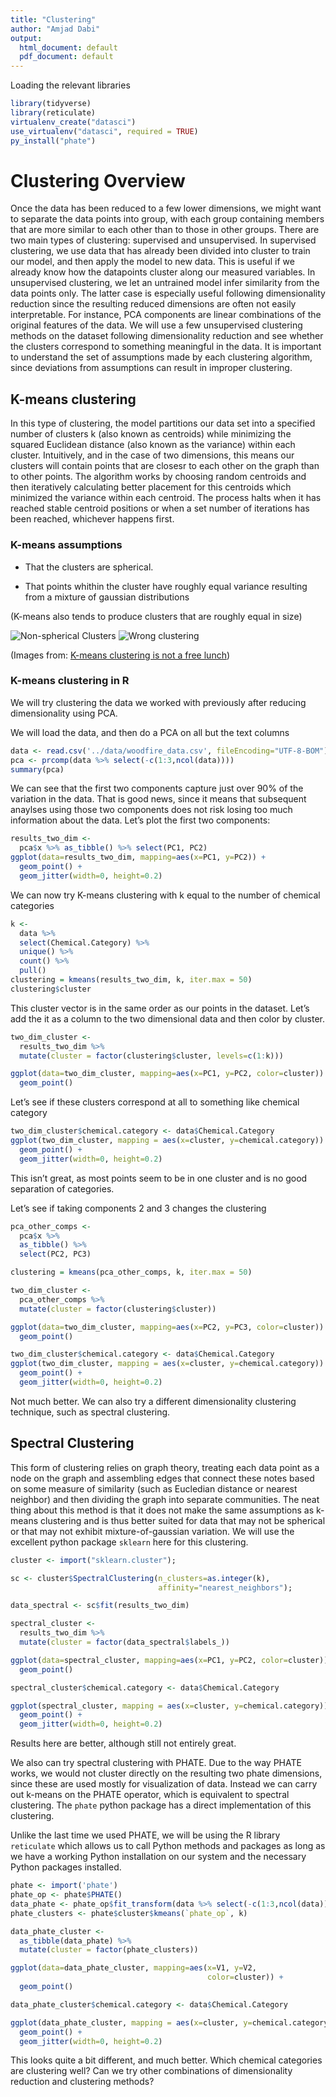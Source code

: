```yaml
---
title: "Clustering"
author: "Amjad Dabi"
output:
  html_document: default
  pdf_document: default
---
```


Loading the relevant libraries
```r
library(tidyverse)
library(reticulate)
virtualenv_create("datasci")
use_virtualenv("datasci", required = TRUE)
py_install("phate")
```


# Clustering Overview

Once the data has been reduced to a few lower dimensions, we might want to separate the data points into group, with each group containing members that are more similar to each other than to those in other groups. There are two main types of clustering: supervised and unsupervised. In supervised clustering, we use data that has already been divided into cluster to train our model, and then apply the model to new data. This is useful if we already know how the datapoints cluster along our measured variables. In unsupervised clustering, we let an untrained model infer similarity from the data points only. The latter case is especially useful following dimensionality reduction since the resulting reduced dimensions are often not easily interpretable. For instance, PCA components are linear combinations of the original features of the data. We will use a few unsupervised clustering methods on the dataset following dimensionality reduction and see whether the clusters correspond to something meaningful in the data. It is important to understand the set of assumptions made by each clustering algorithm, since deviations from assumptions can result in improper clustering.


## K-means clustering

In this type of clustering, the model partitions our data set into a specified number of clusters k (also known as centroids) while minimizing the squared Euclidean distance (also known as the variance) within each cluster. Intuitively, and in the case of two dimensions, this means our clusters will contain points that are closesr to each other on the graph than to other points. The algorithm works by choosing random centroids and then iteratively calculating better placement for this centroids which minimized the variance within each centroid. The process halts when it has reached stable centroid positions or when a set number of iterations has been reached, whichever happens first. 

### K-means assumptions
* That the clusters are spherical.

* That points whithin the cluster have roughly equal variance resulting from a mixture of gaussian distributions 

(K-means also tends to produce clusters that are roughly equal in size)

![Non-spherical Clusters](./files/non_spherical-1.png)
![Wrong clustering](./files/plot_kmeans-1.png)

(Images from: [K-means clustering is not a free lunch](http://varianceexplained.org/r/kmeans-free-lunch/))

### K-means clustering in R

We will try clustering the data we worked with previously after reducing dimensionality using PCA.

We will load the data, and then do a PCA on all but the text columns

```r
data <- read.csv('../data/woodfire_data.csv', fileEncoding="UTF-8-BOM")
pca <- prcomp(data %>% select(-c(1:3,ncol(data))))
summary(pca)
```
We can see that the first two components capture just over 90% of the variation in the data. That is good news, since it means that subsequent anaylses using those two components does not risk losing too much information about the data. Let's plot the first two components:

```r
results_two_dim <-
  pca$x %>% as_tibble() %>% select(PC1, PC2)
ggplot(data=results_two_dim, mapping=aes(x=PC1, y=PC2)) + 
  geom_point() +
  geom_jitter(width=0, height=0.2)
```

We can now try K-means clustering with k equal to the number of chemical categories

```r
k <- 
  data %>% 
  select(Chemical.Category) %>% 
  unique() %>% 
  count() %>% 
  pull()
clustering = kmeans(results_two_dim, k, iter.max = 50)
clustering$cluster
```
This cluster vector is in the same order as our points in the dataset. Let's add the it as a column to the two dimensional data and then color by cluster.

```r
two_dim_cluster <-
  results_two_dim %>% 
  mutate(cluster = factor(clustering$cluster, levels=c(1:k)))

ggplot(data=two_dim_cluster, mapping=aes(x=PC1, y=PC2, color=cluster)) +
  geom_point()
```

Let's see if these clusters correspond at all to something like chemical category

```r
two_dim_cluster$chemical.category <- data$Chemical.Category
ggplot(two_dim_cluster, mapping = aes(x=cluster, y=chemical.category)) +
  geom_point() +
  geom_jitter(width=0, height=0.2)
```

This isn't great, as most points seem to be in one cluster and is no good separation of categories.

Let's see if taking components 2 and 3 changes the clustering

```r
pca_other_comps <-
  pca$x %>% 
  as_tibble() %>% 
  select(PC2, PC3)

clustering = kmeans(pca_other_comps, k, iter.max = 50)

two_dim_cluster <-
  pca_other_comps %>% 
  mutate(cluster = factor(clustering$cluster))

ggplot(data=two_dim_cluster, mapping=aes(x=PC2, y=PC3, color=cluster)) +
  geom_point()

two_dim_cluster$chemical.category <- data$Chemical.Category
ggplot(two_dim_cluster, mapping = aes(x=cluster, y=chemical.category)) +
  geom_point() +
  geom_jitter(width=0, height=0.2)
```

Not much better. We can also try a different dimensionality clustering technique, such as spectral clustering. 

## Spectral Clustering

This form of clustering relies on graph theory, treating each data point as a node on the graph and assembling edges that connect these notes based on some measure of similarity (such as Eucledian distance or nearest neighbor) and then dividing the graph into separate communities. The neat thing about this method is that it does not make the same assumptions as k-means clustering and is thus better suited for data that may not be spherical or that may not exhibit mixture-of-gaussian variation. We will use the excellent python package `sklearn` here for this clustering.

```r
cluster <- import("sklearn.cluster");

sc <- cluster$SpectralClustering(n_clusters=as.integer(k),
                                 affinity="nearest_neighbors");

data_spectral <- sc$fit(results_two_dim)

spectral_cluster <-
  results_two_dim %>% 
  mutate(cluster = factor(data_spectral$labels_))

ggplot(data=spectral_cluster, mapping=aes(x=PC1, y=PC2, color=cluster)) +
  geom_point()

spectral_cluster$chemical.category <- data$Chemical.Category

ggplot(spectral_cluster, mapping = aes(x=cluster, y=chemical.category)) +
  geom_point() +
  geom_jitter(width=0, height=0.2)
```

Results here are better, although still not entirely great.

We also can try spectral clustering with PHATE. Due to the way PHATE works, we would not cluster directly on the resulting two phate dimensions, since these are used mostly for visualization of data. Instead we can carry out k-means on the PHATE operator, which is equivalent to spectral clustering. The `phate` python package has a direct implementation of this clustering. 

Unlike the last time we used PHATE, we will be using the R library `reticulate` which allows us to call Python methods and packages as long as we have a working Python installation on our system and the necessary Python packages installed.

```r
phate <- import('phate')
phate_op <- phate$PHATE()
data_phate <- phate_op$fit_transform(data %>% select(-c(1:3,ncol(data))))
phate_clusters <- phate$cluster$kmeans(`phate_op`, k)

data_phate_cluster <-
  as_tibble(data_phate) %>% 
  mutate(cluster = factor(phate_clusters))

ggplot(data=data_phate_cluster, mapping=aes(x=V1, y=V2, 
                                            color=cluster)) +
  geom_point()

data_phate_cluster$chemical.category <- data$Chemical.Category

ggplot(data_phate_cluster, mapping = aes(x=cluster, y=chemical.category)) +
  geom_point() +
  geom_jitter(width=0, height=0.2)

```

This looks quite a bit different, and much better. Which chemical categories are clustering well? Can we try other combinations of dimensionality reduction and clustering methods?






